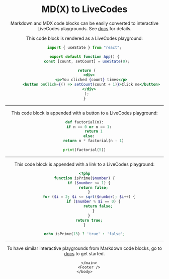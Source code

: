 
<html lang="en">
	<head>
		<BaseHead title={SITE_TITLE} description={SITE_DESCRIPTION} />
	</head>
	<body>
		<Header />
		<main>

# MD(X) to LiveCodes

Markdown and MDX code blocks can be easily converted to interactive LiveCodes playgrounds.
See [docs](https://livecodes.io/docs/markdown-to-livecodes) for details.

This code block is rendered as a LiveCodes playground:

```jsx livecodes
import { useState } from "react";

export default function App() {
  const [count, setCount] = useState(0);

  return (
    <div>
      <p>You clicked {count} times</p>
      <button onClick={() => setCount(count + 1)}>Click me</button>
    </div>
  );
}
```

---

This code block is appended with a button to a LiveCodes playground:

```python livecodes render=button console=full
def factorial(n):
    if n == 0 or n == 1:
        return 1
    else:
        return n * factorial(n - 1)

print(factorial(5))
```

---

This code block is appended with a link to a LiveCodes playground:

```php livecodes lang=php-wasm render=link
<?php
function isPrime($number) {
    if ($number <= 1) {
        return false;
    }
    for ($i = 2; $i <= sqrt($number); $i++) {
        if ($number % $i == 0) {
            return false;
        }
    }
    return true;
}

echo isPrime(13) ? 'true' : 'false';
```

---

To have similar interactive playgrounds from Markdown code blocks,
go to [docs](https://livecodes.io/docs/markdown-to-livecodes) to get started.

    	</main>
    	<Footer />
    </body>

</html>

